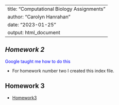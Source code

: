 ---
title: "Computational Biology Assignments"
author: "Carolyn Hanrahan"
date: "2023-01-25"
output: html_document
 ---

*Homework 2*
- 
<span style = "color: blue;">Google taught me how to do this</span>


- For homework number two I created this index file. 

## Homework 3 

- [Homework3](homework3.Rmd)






